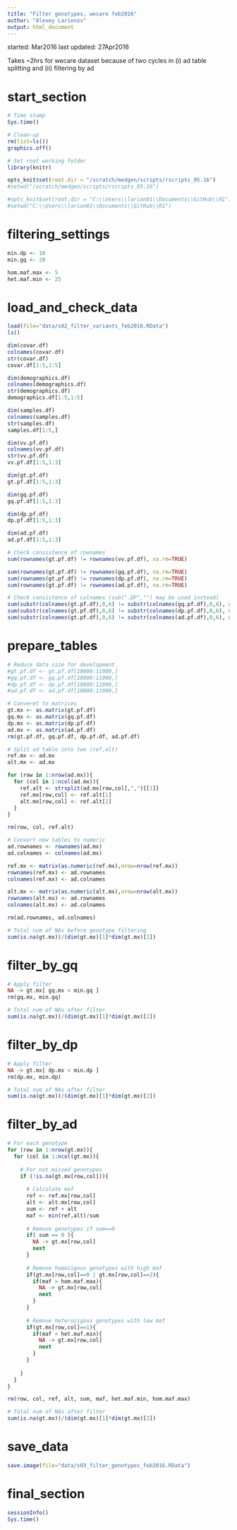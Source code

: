 ```yaml
---
title: "Filter genotypes, wecare feb2016"
author: "Alexey Larionov"
output: html_document
---
```


started: Mar2016
last updated: 27Apr2016

Takes ~2hrs for wecare dataset 
because of two cycles in
(i) ad table splitting and 
(ii) filtering by ad

# start_section

```r

# Time stamp
Sys.time()

# Clean-up
rm(list=ls())
graphics.off()

# Set root working folder
library(knitr)

opts_knit$set(root.dir = "/scratch/medgen/scripts/rscripts_05.16")
#setwd("/scratch/medgen/scripts/rscripts_05.16")

#opts_knit$set(root.dir = "C:\\Users\\larion01\\Documents\\GitHub\\R1")
#setwd("C:\\Users\\larion01\\Documents\\GitHub\\R1")

```

# filtering_settings

```r

min.dp <- 10
min.gq <- 20

hom.maf.max <- 5
het.maf.min <- 25

```

# load_and_check_data

```r

load(file="data/s02_filter_variants_feb2016.RData")
ls()

dim(covar.df)
colnames(covar.df)
str(covar.df)
covar.df[1:5,1:5]

dim(demographics.df)
colnames(demographics.df)
str(demographics.df)
demographics.df[1:5,1:5]

dim(samples.df)
colnames(samples.df)
str(samples.df)
samples.df[1:5,]

dim(vv.pf.df)
colnames(vv.pf.df)
str(vv.pf.df)
vv.pf.df[1:5,1:3]

dim(gt.pf.df)
gt.pf.df[1:5,1:3]

dim(gq.pf.df)
gq.pf.df[1:5,1:3]

dim(dp.pf.df)
dp.pf.df[1:5,1:3]

dim(ad.pf.df)
ad.pf.df[1:5,1:3]

# Check consistence of rownames
sum(rownames(gt.pf.df) != rownames(vv.pf.df), na.rm=TRUE)

sum(rownames(gt.pf.df) != rownames(gq.pf.df), na.rm=TRUE)
sum(rownames(gt.pf.df) != rownames(dp.pf.df), na.rm=TRUE)
sum(rownames(gt.pf.df) != rownames(ad.pf.df), na.rm=TRUE)

# Check consistence of colnames (sub(".DP","") may be used instead)
sum(substr(colnames(gt.pf.df),0,6) != substr(colnames(gq.pf.df),0,6), na.rm=TRUE)
sum(substr(colnames(gt.pf.df),0,6) != substr(colnames(dp.pf.df),0,6), na.rm=TRUE)
sum(substr(colnames(gt.pf.df),0,6) != substr(colnames(ad.pf.df),0,6), na.rm=TRUE)

```

# prepare_tables

```r

# Reduce data size for development
#gt.pf.df <- gt.pf.df[10000:11000,]
#gq.pf.df <- gq.pf.df[10000:11000,]
#dp.pf.df <- dp.pf.df[10000:11000,]
#ad.pf.df <- ad.pf.df[10000:11000,]

# Converet to matrices
gt.mx <- as.matrix(gt.pf.df)
gq.mx <- as.matrix(gq.pf.df)
dp.mx <- as.matrix(dp.pf.df)
ad.mx <- as.matrix(ad.pf.df)
rm(gt.pf.df, gq.pf.df, dp.pf.df, ad.pf.df)

# Split ad table into two (ref,alt)
ref.mx <- ad.mx
alt.mx <- ad.mx

for (row in 1:nrow(ad.mx)){
  for (col in 1:ncol(ad.mx)){
    ref.alt <- strsplit(ad.mx[row,col],",")[[1]]
    ref.mx[row,col] <- ref.alt[1]
    alt.mx[row,col] <- ref.alt[2]
  }
}

rm(row, col, ref.alt)

# Convert new tables to numeric
ad.rownames <- rownames(ad.mx)
ad.colnames <- colnames(ad.mx)

ref.mx <- matrix(as.numeric(ref.mx),nrow=nrow(ref.mx))
rownames(ref.mx) <- ad.rownames
colnames(ref.mx) <- ad.colnames

alt.mx <- matrix(as.numeric(alt.mx),nrow=nrow(alt.mx))
rownames(alt.mx) <- ad.rownames
colnames(alt.mx) <- ad.colnames

rm(ad.rownames, ad.colnames)

# Total num of NAs before genotype filtering
sum(is.na(gt.mx))/(dim(gt.mx)[1]*dim(gt.mx)[2])

```

# filter_by_gq

```r

# Apply filter
NA -> gt.mx[ gq.mx < min.gq ]
rm(gq.mx, min.gq)

# Total num of NAs after filter
sum(is.na(gt.mx))/(dim(gt.mx)[1]*dim(gt.mx)[2])

```

# filter_by_dp

```r

# Apply filter
NA -> gt.mx[ dp.mx < min.dp ]
rm(dp.mx, min.dp)

# Total num of NAs after filter
sum(is.na(gt.mx))/(dim(gt.mx)[1]*dim(gt.mx)[2])

```

# filter_by_ad

```r

# For each genotype
for (row in 1:nrow(gt.mx)){
  for (col in 1:ncol(gt.mx)){
    
    # For not missed genotypes
    if (!is.na(gt.mx[row,col])){
  
      # Calculate maf 
      ref <- ref.mx[row,col]
      alt <- alt.mx[row,col]
      sum <- ref + alt
      maf <- min(ref,alt)/sum
      
      # Remove genotypes if sum==0
      if( sum == 0 ){ 
        NA -> gt.mx[row,col]
        next
      }
      
      # Remove homozigous genotypes with high maf
      if(gt.mx[row,col]==0 | gt.mx[row,col]==2){
        if(maf > hom.maf.max){ 
          NA -> gt.mx[row,col] 
          next
        }
      }
      
      # Remove heterozigous genotypes with low maf
      if(gt.mx[row,col]==1){
        if(maf < het.maf.min){ 
          NA -> gt.mx[row,col] 
          next
        }
      }
      
    }
  }
}

rm(row, col, ref, alt, sum, maf, het.maf.min, hom.maf.max)

# Total num of NAs after filter
sum(is.na(gt.mx))/(dim(gt.mx)[1]*dim(gt.mx)[2])

```

# save_data

```r

save.image(file="data/s03_filter_genotypes_feb2016.RData")

```

# final_section

```r

sessionInfo()
Sys.time()

```

